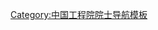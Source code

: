 {{Navbox
|name = 中国工程院能源与矿业工程学部院士
|title = {{flagicon|CHN}} [[中国工程院]]能源与矿业工程学部院士
|image = 
|above = 
|state = {{{state<includeonly>|collapsed</includeonly>}}}
|bodyclass = hlist
|group1= 1994年
|list1 = 
* [[常印佛]]
* [[范维唐]]
* [[何继善]]
* [[刘天泉]]†
* [[马福邦]]†
* [[彭士禄]]†
* [[钱皋韵]]
* [[王德民]]
* [[杨奇逊]]
* [[张光斗]]†
* [[张宗祜]]†
* [[赵仁恺]]†
* [[朱光亚]]†

|group2 = 1995年
|list2 = 
* [[岑可法]]
* [[古德生]]
* [[顾心怿]]
* [[韩德馨]]†
* [[韩英铎]]
* [[何多慧]]
* [[胡思得]]
* [[李庆忠 (1930年)|李庆忠]]
* [[梁维燕]]†
* [[刘广志]]†
* [[罗平亚]]
* [[毛用泽]]†
* [[戚颖敏]]†
* [[钱鸣高]]
* [[钱绍钧]]
* [[阮可强]]†
* [[汤德全]]†
* [[汤中立]]
* [[王思敬]]
* [[翁史烈]]
* [[徐旭常]]†
* [[薛禹胜]]
* [[杨裕生]]
* [[翟光明]]
* [[郑健超]]
* [[郑绵平]]
* [[周邦新]]
* [[周永茂]]
* [[朱建士]]†

|group3 = 1997年
|list3 = 
* [[陈清泉 (电气工程专家)|陈清泉]]
* [[陈毓川]]
* [[杜祥琬]]
* [[洪伯潜]]
* [[胡见义]]
* [[黄其励]]
* [[金庆焕]]
* [[刘宝琛]]†
* [[潘垣|潘　垣]]
* [[潘自强]]†
* [[乔登江]]†
* [[唐西生]]
* [[王仲奇]]
* [[徐大懋]]
* [[曾恒一]]
* [[张勇传]]

|group4 = 1999年
|list4 = 
* [[樊明武]]
* [[蒋洪德]]†
* [[刘广润]]†
* [[倪维斗 (中国大陆)|倪维斗]]
* [[裴荣富]]
* [[彭先觉]]
* [[邱爱慈]]
* [[邱中建]]
* [[沈国荣]]
* [[孙玉发]]
* [[鲜学福]]
* [[许绍燮]]
* [[于润沧]]
* [[于文虎]]†
* [[周世宁]]

|group5 = 2001年
|list5 = 
* [[陈森玉]]
* [[多吉 (地质学家)|多　吉]]
* [[范维澄]]
* [[傅依备]]
* [[顾金才]]
* [[韩大匡]]
* [[秦裕琨]]
* [[沈忠厚]]†
* [[谢和平]]
* [[赵文津]]
|group6 = 2003年
|list6 = * [[雷清泉]]
* [[李焯芬]]
* [[苏义脑]]
* [[孙才新]]†
* [[孙承纬]]
* [[叶奇蓁]]
* [[衣宝廉]]
* [[张铁岗]]

|group7 = 2005年
|list7 = 
* [[安继刚]]
* [[陈念念]]†
* [[康玉柱]]
* [[童晓光]]
* [[闻雪友]]
* [[余贻鑫]]
* [[袁士义]]
* [[张信威]]

|group8 = 2007年
|list8 = 
* [[丁伯南]]†
* [[李立浧]]
* [[彭苏萍]]

|group9 = 2009年
|list9 = 
* [[马永生]]
* [[万元熙]]
* [[于俊崇]]
* [[袁亮|袁　亮]]
* [[岳光溪]]
* [[周守为]]

|group10 = 2011年
|list10 = 
* [[李晓红]]
* [[苏万华]]
* [[孙龙德]]
* [[徐銤|徐　銤]]
* [[张玉卓 (1962年)|张玉卓]]
* [[赵宪庚]]

|group11 = 2013年
|list11 = 
* [[蔡美峰]]
* [[陈勇 (能源与环境工程技术专家)|陈　勇]]
* [[郭剑波]]
* [[李阳 (油气田开发地质专家)|李　阳]]
* [[欧阳晓平]]
* [[夏佳文]]
* [[赵文智]]

|group12 = 2015年
|list12 = 
* [[邓运华]]
* [[顾大钊]]
* [[康红普]]
* [[李根生]]
* [[李建刚]]
* [[刘吉臻]]
* [[罗安 (电力电子变换与控制专家)|罗　安]]
* [[武强 (院士)|武　强]]

|group13 = 2017年
|list13 = 
* [[邓建军 (1964年)|邓建军]]
* [[毛景文]]
* [[孙金声]]
* [[汤广福]]
* [[唐立 (1965年)|唐　立]]
* [[王国法]]
* [[王双明]]

|group14 = 2019年
|list14 = 
* [[郭旭升]]
* [[黄震 (动力机械工程专家)|黄　震]]
* [[李宁 (测井专家)|李　宁]]
* [[林君 (院士)|林　君]]
* [[罗琦 (核动力专家)|罗　琦]]
* [[舒印彪]]
* [[王运敏]]
* [[杨春和 (盐岩力学专家)|杨春和]]
* [[赵振堂]]

|group15 = 2021年
|list15 = 
* [[王成山]]
* [[孙友宏]]
* [[孙焕泉]]
* [[张来斌]]
* [[周刚 (院士)|周　刚]]
* [[饶宏|饶　宏]]
* [[胡晓棉]]
* [[葛世荣]]
* [[程杰成]]

|below = 
†：已逝世
* [[Template:中国工程院机械与运载工程学部院士|机械与运载工程学部]]
* [[Template:中国工程院信息与电子工程学部院士|信息与电子工程学部]]
* [[Template:中国工程院化工、冶金与材料工程学部院士|化工、冶金与材料工程学部]]
* '''能源与矿业工程学部'''
* [[Template:中国工程院土木、水利与建筑工程学部院士|土木、水利与建筑工程学部]]
* [[Template:中国工程院环境与轻纺工程学部院士|环境与轻纺工程学部]]
* [[Template:中国工程院农业学部院士|农业学部]]
* [[Template:中国工程院医药卫生学部院士|医药卫生学部]]
* [[Template:中国工程院工程管理学部院士|工程管理学部]]
}}<noinclude>
{{collapsible option |statename=optional}}
[[Category:中国工程院能源与矿业工程学部院士| ]]
[[Category:中国工程院院士导航模板]]
</noinclude>